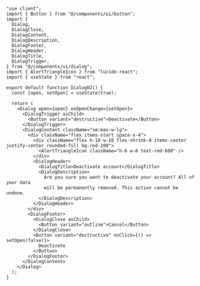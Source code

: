 ```tsx
"use client";
import { Button } from "@/components/ui/button";
import {
  Dialog,
  DialogClose,
  DialogContent,
  DialogDescription,
  DialogFooter,
  DialogHeader,
  DialogTitle,
  DialogTrigger,
} from "@/components/ui/dialog";
import { AlertTriangleIcon } from "lucide-react";
import { useState } from "react";

export default function Dialog02() {
  const [open, setOpen] = useState(true);

  return (
    <Dialog open={open} onOpenChange={setOpen}>
      <DialogTrigger asChild>
        <Button variant="destructive">Deactivate</Button>
      </DialogTrigger>
      <DialogContent className="sm:max-w-lg">
        <div className="flex items-start space-x-4">
          <div className="flex h-10 w-10 flex-shrink-0 items-center justify-center rounded-full bg-red-100">
            <AlertTriangleIcon className="h-6 w-6 text-red-600" />
          </div>
          <DialogHeader>
            <DialogTitle>Deactivate account</DialogTitle>
            <DialogDescription>
              Are you sure you want to deactivate your account? All of your data
              will be permanently removed. This action cannot be undone.
            </DialogDescription>
          </DialogHeader>
        </div>
        <DialogFooter>
          <DialogClose asChild>
            <Button variant="outline">Cancel</Button>
          </DialogClose>
          <Button variant="destructive" onClick={() => setOpen(false)}>
            Deactivate
          </Button>
        </DialogFooter>
      </DialogContent>
    </Dialog>
  );
}
```
